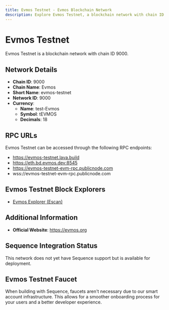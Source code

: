 ```yaml
--- 
title: Evmos Testnet - Evmos Blockchain Network
description: Explore Evmos Testnet, a blockchain network with chain ID 9000. Learn about its native currency, test-Evmos, and how to interact with the network.
---
```


# Evmos Testnet

Evmos Testnet is a blockchain network with chain ID 9000.

## Network Details

- **Chain ID**: 9000
- **Chain Name**: Evmos
- **Short Name**: evmos-testnet
- **Network ID**: 9000
- **Currency**: 
  - **Name**: test-Evmos
  - **Symbol**: tEVMOS
  - **Decimals**: 18

## RPC URLs

Evmos Testnet can be accessed through the following RPC endpoints:

- https://evmos-testnet.lava.build
- https://eth.bd.evmos.dev:8545
- https://evmos-testnet-evm-rpc.publicnode.com
- wss://evmos-testnet-evm-rpc.publicnode.com

## Evmos Testnet Block Explorers

- [Evmos Explorer (Escan)](https://testnet.escan.live)

## Additional Information

- **Official Website**: https://evmos.org

## Sequence Integration Status

This network does not yet have Sequence support but is available for deployment.

## Evmos Testnet Faucet

When building with Sequence, faucets aren't necessary due to our smart account infrastructure. This allows for a smoother onboarding process for your users and a better developer experience.
